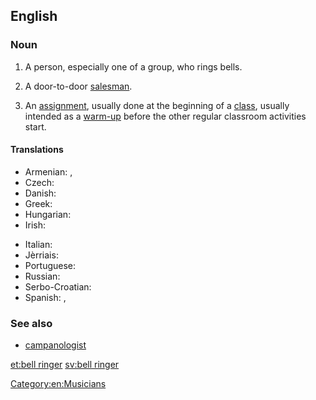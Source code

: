 ==English==

===Noun===
{{en-noun|head=[[bell]] [[ringer]]}}

# A person, especially one of a group, who rings bells.
# {{context|derogatory|lang=en}} A door-to-door [[salesman]].
# {{context|education|lang=en}} An [[assignment]], usually done at the beginning of a [[class]], usually intended as a [[warm-up]] before the other regular classroom activities start.

====Translations====
{{trans-top|bell ringer}}
* Armenian: {{t|hy|ժամհար|tr=žamhar}},  {{t|hy|ժամկոչ|tr=žamkoč}}
* Czech: {{t|cs|zvoník|m}}
* Danish: {{t|da|klokker|c}}
* Greek: {{t+|el|κωδωνοκρούστης|m}}
* Hungarian: {{t+|hu|harangozó}}
* Irish: {{t|ga|clogaire|m}}
{{trans-mid}}
* Italian: {{t|it|campanaro|m}}
* Jèrriais: {{t|roa-jer|sonneux|m}}
* Portuguese: {{t|pt|sineiro|m}}
* Russian: {{t+|ru|звона́рь|m|sc=Cyrl|tr=zvonár'}}
* Serbo-Croatian: {{t|sh|zvonar|m}}
* Spanish: {{t|es|campanero|m}},  {{t|es|campanera|f}}
{{trans-bottom}}

===See also===
* [[campanologist]]

[[Category:en:Musicians]]

[[et:bell ringer]]
[[sv:bell ringer]]